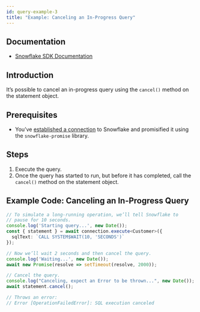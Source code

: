 ```yaml
---
id: query-example-3
title: "Example: Canceling an In-Progress Query"
---
```


## Documentation

- [Snowflake SDK Documentation](https://docs.snowflake.com/en/developer-guide/node-js/nodejs-driver-execute#canceling-statements)

## Introduction

It’s possible to cancel an in-progress query using the `cancel()` method on the statement object.

## Prerequisites

- You’ve [established a connection](../../connecting) to Snowflake and promisified it using the `snowflake-promise` library.

## Steps

1. Execute the query.
2. Once the query has started to run, but before it has completed, call the `cancel()` method on the statement object.

## Example Code: Canceling an In-Progress Query

```typescript
// To simulate a long-running operation, we’ll tell Snowflake to
// pause for 10 seconds.
console.log('Starting query...', new Date());
const { statement } = await connection.execute<Customer>({
  sqlText: `CALL SYSTEM$WAIT(10, 'SECONDS')`
});

// Now we’ll wait 2 seconds and then cancel the query.
console.log('Waiting...', new Date());
await new Promise(resolve => setTimeout(resolve, 2000));

// Cancel the query.
console.log("Canceling, expect an Error to be thrown...", new Date());
await statement.cancel();

// Throws an error:
// Error [OperationFailedError]: SQL execution canceled
```

